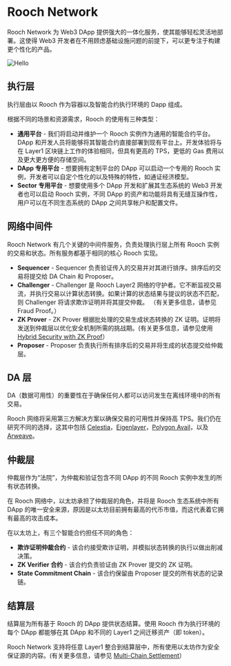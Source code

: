 # Rooch Network

Rooch Network 为 Web3 DApp 提供强大的一体化服务，使其能够轻松灵活地部署。这使得 Web3 开发者在不用顾虑基础设施问题的前提下，可以更专注于构建更个性化的产品。


<Image
  src="/docs/rooch-network-architecture.png"
  alt="Hello"
  width={700}
  height={700}
  class="mx-auto my-8"
/>

## 执行层

执行层由以 Rooch 作为容器以及智能合约执行环境的 Dapp 组成。

根据不同的场景和资源需求，Rooch 的使用有三种类型：

- **通用平台** - 我们将启动并维护一个 Rooch 实例作为通用的智能合约平台。DApp 和开发人员将能够将其智能合约直接部署到现有平台上。开发体验将与在 Layer1 区块链上工作的体验相同，但具有更高的 TPS，更低的 Gas 费用以及更大更方便的存储空间。
- **DApp 专用平台** - 想要拥有定制平台的 DApp 可以启动一个专用的 Rooch 实例，开发者可以自定个性化的以及特殊的特性，如通证经济模型。
- **Sector 专用平台** - 想要使用多个 DApp 开发和扩展其生态系统的 Web3 开发者也可以启动 Rooch 实例，不同 DApp 的资产和功能将具有无缝互操作性，用户可以在不同生态系统的 DApp 之间共享帐户和配置文件。

## 网络中间件

Rooch Network 有几个关键的中间件服务，负责处理执行层上所有 Rooch 实例的交易和状态。所有服务都基于相同的核心 Rooch 实现。

- **Sequencer** - Sequencer 负责验证传入的交易并对其进行排序。排序后的交易将提交给 DA Chain 和 Proposer。
- **Challenger** - Challenger 是 Rooch Layer2 网络的守护者。它不断监视交易流，并执行交易以计算状态转换。如果计算的状态结果与提议的状态不匹配，则 Challenger 将请求欺诈证明并将其提交仲裁。 （有关更多信息，请参见 Fraud Proof。）
- **ZK Prover** - ZK Prover 根据批处理的交易生成状态转换的 ZK 证明。证明将发送到仲裁层以优化安全机制所需的挑战期。(有关更多信息，请参见使用 [Hybrid Security with ZK Proof](/docs/tech-highlights/hybrid-security)）
- **Proposer** - Proposer 负责执行所有排序后的交易并将生成的状态提交给仲裁层。

## DA 层

DA（数据可用性）的重要性在于确保任何人都可以访问发生在离线环境中的所有交易。

Rooch 网络将采用第三方解决方案以确保交易的可用性并保持高 TPS。我们仍在研究不同的选择，这其中包括 [Celestia](https://celestia.org/)，[Eigenlayer](https://www.eigenlayer.xyz/)，[Polygon Avail](https://polygon.technology/blog-tags/polygon-avail)，以及 [Arweave](https://www.arweave.org/)。

## 仲裁层

仲裁层作为“法院”，为仲裁和验证包含不同 DApp 的不同 Rooch 实例中发生的所有状态转换。

在 Rooch 网络中，以太坊承担了仲裁层的角色，并将是 Rooch 生态系统中所有 DApp 的唯一安全来源，原因是以太坊目前拥有最高的代币市值，而这代表着它拥有最高的攻击成本。

在以太坊上，有三个智能合约担任不同的角色：

- **欺诈证明仲裁合约** - 该合约接受欺诈证明，并模拟状态转换的执行以做出削减决策。
- **ZK Verifier 合约** - 该合约负责验证由 ZK Prover 提交的 ZK 证明。
- **State Commitment Chain** - 该合约保留由 Proposer 提交的所有状态的记录链。

## 结算层

结算层为所有基于 Rooch 的 DApp 提供状态结算。使用 Rooch 作为执行环境的每个 DApp 都能够在其 DApp 和不同的 Layer1 之间迁移资产（即 token）。

Rooch Network 支持将任意 Layer1 整合到结算层中，所有使用以太坊作为安全保证源的内容。(有关更多信息，请参见 [Multi-Chain Settlement](/docs/tech-highlights/multi-chain-settlement)）
